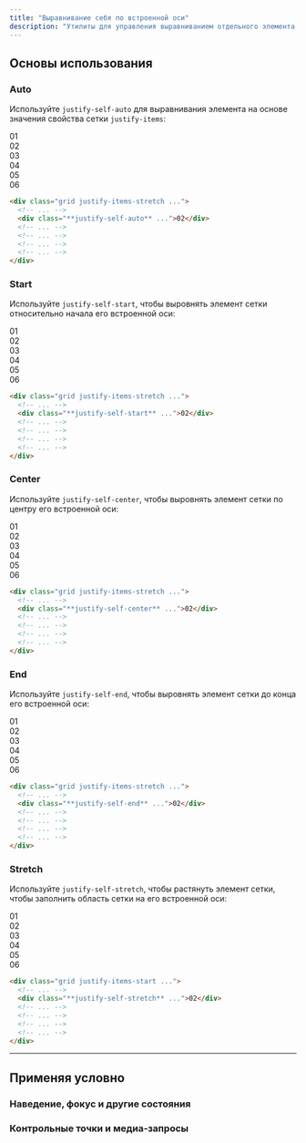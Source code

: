 ```yaml
---
title: "Выравнивание себя по встроенной оси"
description: "Утилиты для управления выравниванием отдельного элемента сетки по его встроенной оси."
---
```




## Основы использования

### Auto

Используйте `justify-self-auto` для выравнивания элемента на основе значения свойства сетки `justify-items`:

<Example>
  <div class="grid grid-cols-3 gap-4 justify-items-stretch auto-rows-fr font-mono text-white text-sm font-bold leading-6 text-center">
    <div class="p-4 rounded-lg bg-purple-300">01</div>
    <div class="justify-self-auto p-4 rounded-lg bg-purple-500 shadow-lg">02</div>
    <div class="p-4 rounded-lg bg-purple-300">03</div>
    <div class="p-4 rounded-lg bg-purple-300">04</div>
    <div class="p-4 rounded-lg bg-purple-300">05</div>
    <div class="p-4 rounded-lg bg-purple-300">06</div>
  </div>
</Example>

```html
<div class="grid justify-items-stretch ...">
  <!-- ... -->
  <div class="**justify-self-auto** ...">02</div>
  <!-- ... -->
  <!-- ... -->
  <!-- ... -->
  <!-- ... -->
</div>
```

### Start

Используйте `justify-self-start`, чтобы выровнять элемент сетки относительно начала его встроенной оси:

<Example>
  <div class="grid grid-cols-3 gap-4 justify-items-stretch auto-rows-fr font-mono text-white text-sm font-bold leading-6 text-center">
    <div class="p-4 rounded-lg bg-pink-300">01</div>
    <div class="bg-stripes-pink rounded-lg">
      <div class="justify-self-start p-4 w-14 h-14 rounded-lg bg-pink-500 shadow-lg">02</div>
    </div>
    <div class="p-4 rounded-lg bg-pink-300">03</div>
    <div class="p-4 rounded-lg bg-pink-300">04</div>
    <div class="p-4 rounded-lg bg-pink-300">05</div>
    <div class="p-4 rounded-lg bg-pink-300">06</div>
  </div>
</Example>

```html
<div class="grid justify-items-stretch ...">
  <!-- ... -->
  <div class="**justify-self-start** ...">02</div>
  <!-- ... -->
  <!-- ... -->
  <!-- ... -->
  <!-- ... -->
</div>
```

### Center

Используйте `justify-self-center`, чтобы выровнять элемент сетки по центру его встроенной оси:

<Example>
  <div class="grid grid-cols-3 gap-4 justify-items-stretch auto-rows-fr font-mono text-white text-sm font-bold leading-6 text-center">
    <div class="p-4 rounded-lg bg-indigo-300">01</div>
    <div class="justify-self-center grid w-full bg-stripes-indigo rounded-lg">
      <div class="justify-self-center p-4 w-14 h-14 rounded-lg bg-indigo-500 shadow-lg">02</div>
    </div>
    <div class="p-4 rounded-lg bg-indigo-300">03</div>
    <div class="p-4 rounded-lg bg-indigo-300">04</div>
    <div class="p-4 rounded-lg bg-indigo-300">05</div>
    <div class="p-4 rounded-lg bg-indigo-300">06</div>
  </div>
</Example>

```html
<div class="grid justify-items-stretch ...">
  <!-- ... -->
  <div class="**justify-self-center** ...">02</div>
  <!-- ... -->
  <!-- ... -->
  <!-- ... -->
  <!-- ... -->
</div>
```

### End

Используйте `justify-self-end`, чтобы выровнять элемент сетки до конца его встроенной оси:

<Example>
  <div class="grid grid-cols-3 gap-4 justify-items-stretch auto-rows-fr font-mono text-white text-sm font-bold leading-6 text-center">
    <div class="p-4 rounded-lg bg-blue-300">01</div>
    <div class="justify-self-end grid w-full bg-stripes-blue rounded-lg">
      <div class="justify-self-end p-4 w-14 h-14 rounded-lg bg-blue-500 shadow-lg">02</div>
    </div>
    <div class="p-4 rounded-lg bg-blue-300">03</div>
    <div class="p-4 rounded-lg bg-blue-300">04</div>
    <div class="p-4 rounded-lg bg-blue-300">05</div>
    <div class="p-4 rounded-lg bg-blue-300">06</div>
  </div>
</Example>

```html
<div class="grid justify-items-stretch ...">
  <!-- ... -->
  <div class="**justify-self-end** ...">02</div>
  <!-- ... -->
  <!-- ... -->
  <!-- ... -->
  <!-- ... -->
</div>
```

### Stretch

Используйте `justify-self-stretch`, чтобы растянуть элемент сетки, чтобы заполнить область сетки на его встроенной оси:

<Example>
  <div class="grid grid-cols-3 gap-4 justify-items-stretch auto-rows-fr font-mono text-white text-sm font-bold leading-6 text-center">
    <div class="bg-stripes-fuchsia rounded-lg">
      <div class="p-4 w-14 h-14 rounded-lg bg-fuchsia-300">01</div>
    </div>
    <div class="justify-self-stretch grid w-full bg-stripes-fuchsia rounded-lg">
      <div class="justify-self-stretch p-4 rounded-lg bg-fuchsia-500 shadow-lg">02</div>
    </div>
    <div class="bg-stripes-fuchsia rounded-lg">
      <div class="p-4 w-14 h-14 rounded-lg bg-fuchsia-300">03</div>
    </div>
    <div class="bg-stripes-fuchsia rounded-lg">
      <div class="p-4 w-14 h-14 rounded-lg bg-fuchsia-300">04</div>
    </div>
    <div class="bg-stripes-fuchsia rounded-lg">
      <div class="p-4 w-14 h-14 rounded-lg bg-fuchsia-300">05</div>
    </div>
    <div class="bg-stripes-fuchsia rounded-lg">
      <div class="p-4 w-14 h-14 rounded-lg bg-fuchsia-300">06</div>
    </div>
  </div>
</Example>

```html
<div class="grid justify-items-start ...">
  <!-- ... -->
  <div class="**justify-self-stretch** ...">02</div>
  <!-- ... -->
  <!-- ... -->
  <!-- ... -->
  <!-- ... -->
</div>
```

---

## <Heading ignore>Применяя условно</Heading>

### <Heading ignore>Наведение, фокус и другие состояния</Heading>

<HoverFocusAndOtherStates defaultClass="justify-self-start" featuredClass="justify-self-end" />

### <Heading ignore>Контрольные точки и медиа-запросы</Heading>

<BreakpointsAndMediaQueries defaultClass="justify-self-start" featuredClass="justify-self-end" />
